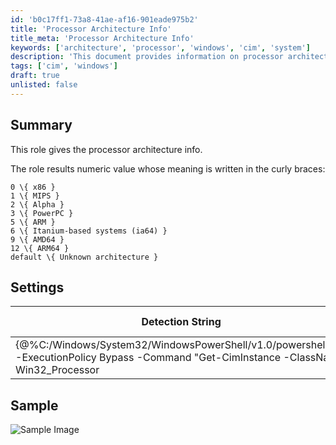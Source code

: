 ```yaml
---
id: 'b0c17ff1-73a8-41ae-af16-901eade975b2'
title: 'Processor Architecture Info'
title_meta: 'Processor Architecture Info'
keywords: ['architecture', 'processor', 'windows', 'cim', 'system']
description: 'This document provides information on processor architecture, detailing the numeric values corresponding to various architectures such as x86, MIPS, Alpha, PowerPC, ARM, Itanium, AMD64, and ARM64. It also includes detection settings and a sample image for reference.'
tags: ['cim', 'windows']
draft: true
unlisted: false
---
```

## Summary

This role gives the processor architecture info.

The role results numeric value whose meaning is written in the curly braces:

```
0 \{ x86 }
1 \{ MIPS }
2 \{ Alpha }
3 \{ PowerPC }
5 \{ ARM }
6 \{ Itanium-based systems (ia64) }
9 \{ AMD64 }
12 \{ ARM64 }
default \{ Unknown architecture }
```

## Settings

| Detection String                                                                                                                                                               | Comparator | Result      | Applicable OS |
|-------------------------------------------------------------------------------------------------------------------------------------------------------------------------------|------------|-------------|----------------|
| \{@%C:/Windows/System32/WindowsPowerShell/v1.0/powershell.exe -ExecutionPolicy Bypass -Command "Get-CimInstance -ClassName Win32_Processor | Select-Object -ExpandProperty Architecture"@%} | Exists     | 0,9,12, etc. | Windows        |

## Sample

![Sample Image](../../static/img/Dynamic-Processor-Architecture-Role/image_1.png)














